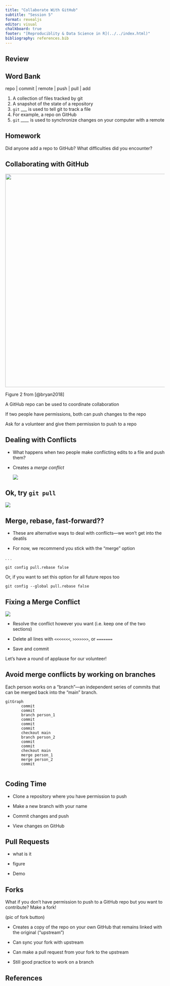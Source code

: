 ```yaml
---
title: "Collaborate With GitHub"
subtitle: "Session 5"
format: revealjs
editor: visual
chalkboard: true
footer: "[Reproduciblity & Data Science in R](../../index.html)"
bibliography: references.bib
---
```


## Review

::: callout-note
## Word Bank

repo \| commit \| remote \| push \| pull \| add
:::

::: incremental
1.  A collection of files tracked by git
2.  A snapshot of the state of a repository
3.  `git` \_\_\_ is used to tell git to track a file
4.  For example, a repo on GitHub
5.  `git` *\_\_\_\_* is used to synchronize changes on your computer with a remote
:::

## Homework

Did anyone add a repo to GitHub?
What difficulties did you encounter?

## Collaborating with GitHub

![](github-diagram-bryan.png){fig-align="center" width="671"}

::: aside
Figure 2 from [@bryan2018]
:::

::: notes
A GitHub repo can be used to coordinate collaboration

If two people have permissions, both can push changes to the repo

Ask for a volunteer and give them permission to push to a repo
:::

## Dealing with Conflicts

-   What happens when two people make conflicting edits to a file and push them?

-   Creates a *merge conflict*

    ![](push_error.png)

## Ok, try `git pull`

![](pull_error.png)

## Merge, rebase, fast-forward??

-   These are alternative ways to deal with conflicts---we won't get into the deatils

-   For now, we recommend you stick with the "merge" option

. . .

```         
git config pull.rebase false
```

Or, if you want to set this option for all future repos too

```         
git config --global pull.rebase false
```

## Fixing a Merge Conflict

![](merge_conflict.png)

-   Resolve the conflict however you want (i.e. keep one of the two sections)

-   Delete all lines with `<<<<<<<`, `>>>>>>>`, or `=======`

-   Save and commit

::: notes
Let's have a round of applause for our volunteer!
:::

## Avoid merge conflicts by working on branches

Each person works on a "branch"---an independent series of commits that can be merged back into the "main" branch.

```mermaid
gitGraph
       commit
       commit
       branch person_1
       commit
       commit
       commit
       checkout main
       branch person_2
       commit
       commit
       checkout main
       merge person_1
       merge person_2
       commit
       
```

## Coding Time

-   Clone a repository where you have permission to push

-   Make a new branch with your name

-   Commit changes and push

-   View changes on GitHub

## Pull Requests

-   what is it

-   figure

-   Demo

## Forks

What if you don't have permission to push to a GitHub repo but you want to contribute?
Make a fork!

(pic of fork button)

-   Creates a copy of the repo on your own GitHub that remains linked with the original ("upstream")

-   Can sync your fork with upstream

-   Can make a pull request from your fork to the upstream

-   Still good practice to work on a branch

## References

::: refs
:::
